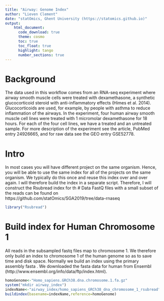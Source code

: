 ```yaml
---
title: "Airway: Genome Index"
author: "Lieven Clement"
date: "statOmics, Ghent University (https://statomics.github.io)"
output:
    html_document:
      code_download: true
      theme: cosmo
      toc: true
      toc_float: true
      highlight: tango
      number_sections: true
---
```


# Background
The data used in this workflow comes from an RNA-seq experiment where airway smooth muscle cells were treated with dexamethasone, a synthetic glucocorticoid steroid with anti-inflammatory effects (Himes et al. 2014). Glucocorticoids are used, for example, by people with asthma to reduce inflammation of the airways. In the experiment, four human airway smooth muscle cell lines were treated with 1 micromolar dexamethasone for 18 hours. For each of the four cell lines, we have a treated and an untreated sample.
For more description of the experiment see the article, PubMed entry 24926665, and for raw data see the GEO entry GSE52778.

# Intro

In most cases you will have different project on the same organism.
Hence, you will be able to use the same index for all of the projects on the same organism.
We typically do this once and reuse this index over and over again.
I will therefore build the index in a separate script.
Therefore, I will construct the Rsubread index for th
# Data
FastQ files with a small subset of the reads can be found on https://github.com/statOmics/SGA2019/tree/data-rnaseq


```r
library("Rsubread")
```

# Build index for Human Chromosome 1

All reads in the subsampled fastq files map to chromosome 1.
We therefore only build an index to chromosome 1 of the human genome so as to save time and disk space.
Normally we build an index using the primary assembly fasta .
We downloaded the fasta data for human from Ensembl (http://www.ensembl.org/info/data/ftp/index.html).  

```r
homoGenome<-"Homo_sapiens.GRCh38.dna.chromosome.1.fa.gz"
system("mkdir airway_index")
indexName<-"airway_index/homo_sapiens_GRCh38_dna_chromosome_1_rsubread"
buildindex(basename=indexName,reference=homoGenome)
```
